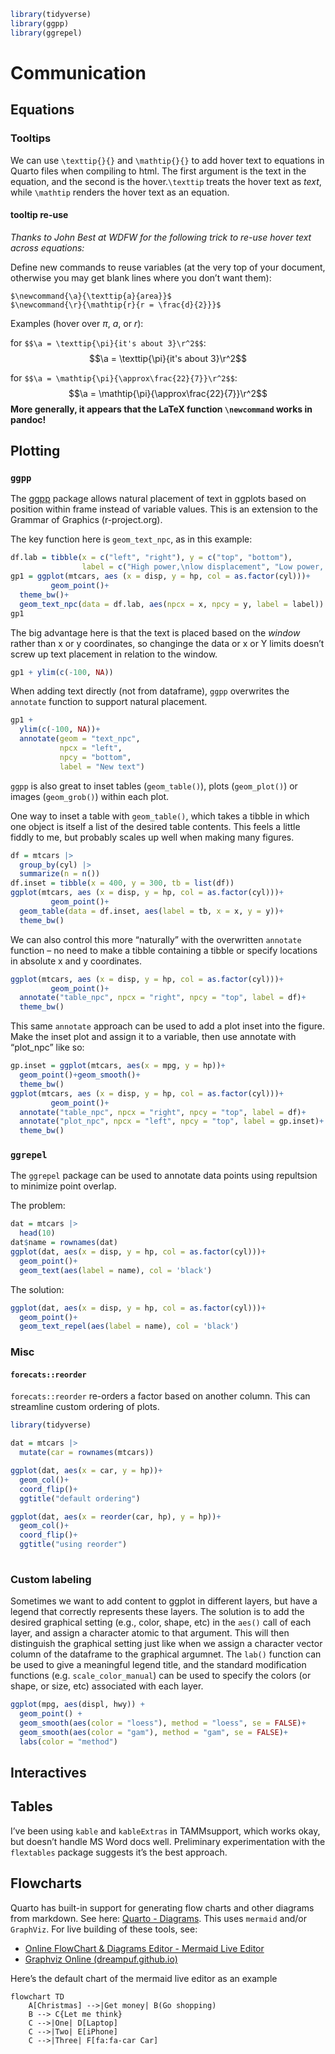 ```r
library(tidyverse)
library(ggpp)
library(ggrepel)
```


# Communication

## Equations

### Tooltips


$\newcommand{\a}{\texttip{a}{area}}$
$\newcommand{\r}{\mathtip{r}{r = \frac{d}{2}}}$

We can use `\texttip{}{}` and `\mathtip{}{}` to add hover text to equations in Quarto files when compiling to html. The first argument is the text in the equation, and the second is the hover.`\texttip` treats the hover text as *text*, while `\mathtip` renders the hover text as an equation.


#### tooltip re-use

*Thanks to John Best at WDFW for the following trick to re-use hover text across equations:*

Define new commands to reuse variables (at the very top of your document, otherwise you may get blank lines where you don't want them):

```
$\newcommand{\a}{\texttip{a}{area}}$
$\newcommand{\r}{\mathtip{r}{r = \frac{d}{2}}}$
```

Examples (hover over $\pi$, $a$, or $r$):

for `$$\a = \texttip{\pi}{it's about 3}\r^2$$`:
$$\a = \texttip{\pi}{it's about 3}\r^2$$

for `$$\a = \mathtip{\pi}{\approx\frac{22}{7}}\r^2$$`:
$$\a = \mathtip{\pi}{\approx\frac{22}{7}}\r^2$$
**More generally, it appears that the LaTeX function `\newcommand` works in pandoc!**

## Plotting

### `ggpp`

The [ggpp](https://cran.r-project.org/web/packages/ggpp/vignettes/grammar-extensions.html) package allows natural placement of text in ggplots based on position within frame instead of variable values.  This is an extension to the Grammar of Graphics (r-project.org). 

The key function here is `geom_text_npc`, as in this example:

```r
df.lab = tibble(x = c("left", "right"), y = c("top", "bottom"), 
                label = c("High power,\nlow displacement", "Low power, high displacement"))
gp1 = ggplot(mtcars, aes (x = disp, y = hp, col = as.factor(cyl)))+
         geom_point()+
  theme_bw()+
  geom_text_npc(data = df.lab, aes(npcx = x, npcy = y, label = label))
gp1
```

The big advantage here is that the text is placed based on the *window* rather than x or y coordinates, so changinge the data or
x or Y limits doesn't screw up text placement in relation to the window.

```r
gp1 + ylim(c(-100, NA))
```


When adding text directly (not from dataframe), `ggpp` overwrites the `annotate` function to support natural placement.

```r
gp1 + 
  ylim(c(-100, NA))+
  annotate(geom = "text_npc",
           npcx = "left",
           npcy = "bottom",
           label = "New text")
```



`ggpp` is also great to inset tables (`geom_table()`), plots (`geom_plot()`) or images (`geom_grob()`) within each plot. 

One way to inset a table with `geom_table()`, which takes a tibble in which one object is itself a list of the desired table contents. This feels a little fiddly to me, but probably scales up well when making many figures.


```r
df = mtcars |> 
  group_by(cyl) |> 
  summarize(n = n())
df.inset = tibble(x = 400, y = 300, tb = list(df))
ggplot(mtcars, aes (x = disp, y = hp, col = as.factor(cyl)))+
         geom_point()+
  geom_table(data = df.inset, aes(label = tb, x = x, y = y))+
  theme_bw()
```

We can also control this more "naturally" with the overwritten `annotate` function -- no need to make a tibble containing a tibble or specify locations in absolute x and y coordinates.

```r
ggplot(mtcars, aes (x = disp, y = hp, col = as.factor(cyl)))+
         geom_point()+
  annotate("table_npc", npcx = "right", npcy = "top", label = df)+
  theme_bw()
```

This same `annotate` approach can be used to add a plot inset into the figure. Make the inset plot and assign it to a variable, then use annotate with "plot_npc" like so:

```r
gp.inset = ggplot(mtcars, aes(x = mpg, y = hp))+
  geom_point()+geom_smooth()+
  theme_bw()
ggplot(mtcars, aes (x = disp, y = hp, col = as.factor(cyl)))+
         geom_point()+
  annotate("table_npc", npcx = "right", npcy = "top", label = df)+
  annotate("plot_npc", npcx = "left", npcy = "top", label = gp.inset)+
  theme_bw()
```


### `ggrepel`

The `ggrepel` package can be used to annotate data points using repultsion to minimize point overlap. 

The problem:

```r
dat = mtcars |> 
  head(10)
dat$name = rownames(dat)
ggplot(dat, aes(x = disp, y = hp, col = as.factor(cyl)))+
  geom_point()+
  geom_text(aes(label = name), col = 'black')
```

The solution: 

```r
ggplot(dat, aes(x = disp, y = hp, col = as.factor(cyl)))+
  geom_point()+
  geom_text_repel(aes(label = name), col = 'black')
```

### Misc

#### `forecats::reorder`

`forecats::reorder` re-orders a factor based on another column. This can streamline
custom ordering of plots.

```r
library(tidyverse)

dat = mtcars |> 
  mutate(car = rownames(mtcars))

ggplot(dat, aes(x = car, y = hp))+
  geom_col()+
  coord_flip()+
  ggtitle("default ordering")

ggplot(dat, aes(x = reorder(car, hp), y = hp))+
  geom_col()+
  coord_flip()+
  ggtitle("using reorder")
  
```



### Custom labeling

Sometimes we want to add content to ggplot in different layers, but have a legend that correctly represents these layers. The solution is to add the desired graphical setting (e.g., color, shape, etc) in the `aes()` call of each layer, and assign a character atomic to that argument. This will then distinguish the graphical setting just like when we assign a character vector column of the dataframe to the graphical argumnet. The `lab()` function can be used to give a meaningful legend title, and the standard modification functions (e.g. `scale_color_manual`) can be used to specify the colors (or shape, or size, etc) associated with each layer.

```r
ggplot(mpg, aes(displ, hwy)) + 
  geom_point() + 
  geom_smooth(aes(color = "loess"), method = "loess", se = FALSE)+
  geom_smooth(aes(color = "gam"), method = "gam", se = FALSE)+
  labs(color = "method")
```



## Interactives


## Tables

I've been using `kable` and `kableExtras` in TAMMsupport, which works okay, but doesn't handle MS Word docs well. Preliminary experimentation with the `flextables` package suggests it's the best approach.

## Flowcharts

Quarto has built-in support for generating flow charts and other diagrams from markdown. See here: [Quarto - Diagrams](https://quarto.org/docs/authoring/diagrams.html). This uses `mermaid` and/or `GraphViz`. For live building of these tools, see:

- [Online FlowChart & Diagrams Editor - Mermaid Live Editor](https://mermaid.live/)
- [Graphviz Online (dreampuf.github.io)](https://dreampuf.github.io/GraphvizOnline/)


Here's the default chart of the mermaid live editor as an example

```mermaid
flowchart TD
    A[Christmas] -->|Get money| B(Go shopping)
    B --> C{Let me think}
    C -->|One| D[Laptop]
    C -->|Two| E[iPhone]
    C -->|Three| F[fa:fa-car Car]

```

